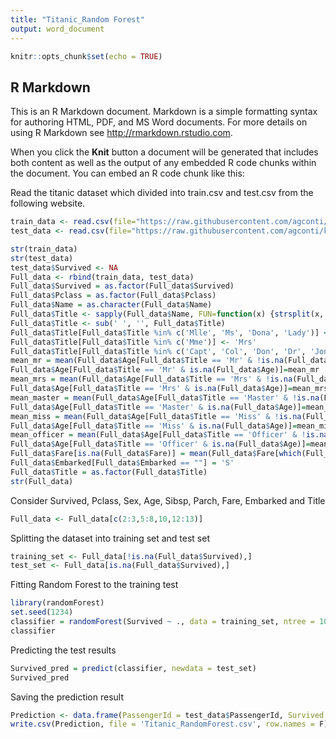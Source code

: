 ---
title: "Titanic_Random Forest"
output: word_document
---

```{r setup, include=FALSE}
knitr::opts_chunk$set(echo = TRUE)
```

## R Markdown

This is an R Markdown document. Markdown is a simple formatting syntax for authoring HTML, PDF, and MS Word documents. For more details on using R Markdown see <http://rmarkdown.rstudio.com>.

When you click the **Knit** button a document will be generated that includes both content as well as the output of any embedded R code chunks within the document. You can embed an R code chunk like this:

Read the titanic dataset which divided into train.csv and test.csv from the following website.

```{r}
train_data <- read.csv(file="https://raw.githubusercontent.com/agconti/kaggle-titanic/master/data/train.csv",header=T,sep=",")
test_data <- read.csv(file="https://raw.githubusercontent.com/agconti/kaggle-titanic/master/data/test.csv",header=T,sep=",")
```


```{r}
str(train_data)
str(test_data)
test_data$Survived <- NA
Full_data <- rbind(train_data, test_data)
Full_data$Survived = as.factor(Full_data$Survived)
Full_data$Pclass = as.factor(Full_data$Pclass)
Full_data$Name = as.character(Full_data$Name)
Full_data$Title <- sapply(Full_data$Name, FUN=function(x) {strsplit(x, split='[,.]')[[1]][2]})
Full_data$Title <- sub(' ', '', Full_data$Title)
Full_data$Title[Full_data$Title %in% c('Mlle', 'Ms', 'Dona', 'Lady')] <- 'Miss'
Full_data$Title[Full_data$Title %in% c('Mme')] <- 'Mrs'
Full_data$Title[Full_data$Title %in% c('Capt', 'Col', 'Don', 'Dr', 'Jonkheer', 'Rev', 'the Countess', 'Major', 'Sir')] <- 'Officer'
mean_mr = mean(Full_data$Age[Full_data$Title == 'Mr' & !is.na(Full_data$Age)])
Full_data$Age[Full_data$Title == 'Mr' & is.na(Full_data$Age)]=mean_mr
mean_mrs = mean(Full_data$Age[Full_data$Title == 'Mrs' & !is.na(Full_data$Age)])
Full_data$Age[Full_data$Title == 'Mrs' & is.na(Full_data$Age)]=mean_mrs
mean_master = mean(Full_data$Age[Full_data$Title == 'Master' & !is.na(Full_data$Age)])
Full_data$Age[Full_data$Title == 'Master' & is.na(Full_data$Age)]=mean_master
mean_miss = mean(Full_data$Age[Full_data$Title == 'Miss' & !is.na(Full_data$Age)])
Full_data$Age[Full_data$Title == 'Miss' & is.na(Full_data$Age)]=mean_miss
mean_officer = mean(Full_data$Age[Full_data$Title == 'Officer' & !is.na(Full_data$Age)])
Full_data$Age[Full_data$Title == 'Officer' & is.na(Full_data$Age)]=mean_officer
Full_data$Fare[is.na(Full_data$Fare)] = mean(Full_data$Fare[which(Full_data$Embarked == 'S' & Full_data$Pclass == '3' & Full_data$SibSp == 0 & Full_data$Parch == 0)], na.rm = TRUE)
Full_data$Embarked[Full_data$Embarked == ""] = 'S'
Full_data$Title = as.factor(Full_data$Title)
str(Full_data)
```
Consider Survived, Pclass, Sex, Age, Sibsp, Parch, Fare, Embarked and Title

```{r}
Full_data <- Full_data[c(2:3,5:8,10,12:13)]
```

Splitting the dataset into training set and test set

```{r}
training_set <- Full_data[!is.na(Full_data$Survived),]
test_set <- Full_data[is.na(Full_data$Survived),]
```
Fitting Random Forest to the training test
```{r}
library(randomForest)
set.seed(1234)
classifier = randomForest(Survived ~ ., data = training_set, ntree = 1000)
classifier
```
Predicting the test results
```{r}
Survived_pred = predict(classifier, newdata = test_set)
Survived_pred
```
Saving the prediction result
```{r}
Prediction <- data.frame(PassengerId = test_data$PassengerId, Survived = Survived_pred)
write.csv(Prediction, file = 'Titanic_RandomForest.csv', row.names = F)
```

